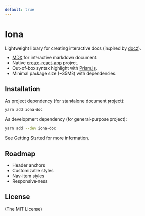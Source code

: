 ```yaml
---
default: true
---
```



# Iona

Lightweight library for creating interactive docs (inspired by [docz](https://www.docz.site/)).

- [MDX](https://mdxjs.com/) for interactive markdown document.
- Native [create-react-app](https://create-react-app.dev/) project.
- Out-of-box syntax highlight with [Prism.js](https://prismjs.com/).
- Minimal package size (~35MB) with dependencies.

## Installation

As project dependency (for standalone document project):

```bash
yarn add iona-doc
```

As development dependency (for general-purpose project):

```bash
yarn add --dev iona-doc
```

See <Link to="./GettingStarted.mdx">Getting Started</Link> for more information.

## Roadmap

- Header anchors
- Customizable styles
- Nav-item styles
- Responsive-ness

## License

(The MIT License)


